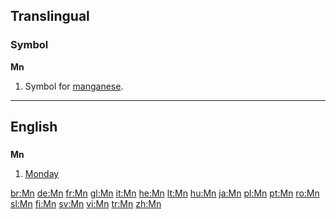 {{also|.mn|MN|mN}}
==Translingual==

===Symbol===
'''Mn'''

# {{element symbol}} Symbol for [[manganese]].

----

==English==

==={{abbreviation}}===
'''Mn'''

# [[Monday]]

[[br:Mn]]
[[de:Mn]]
[[fr:Mn]]
[[gl:Mn]]
[[it:Mn]]
[[he:Mn]]
[[lt:Mn]]
[[hu:Mn]]
[[ja:Mn]]
[[pl:Mn]]
[[pt:Mn]]
[[ro:Mn]]
[[sl:Mn]]
[[fi:Mn]]
[[sv:Mn]]
[[vi:Mn]]
[[tr:Mn]]
[[zh:Mn]]